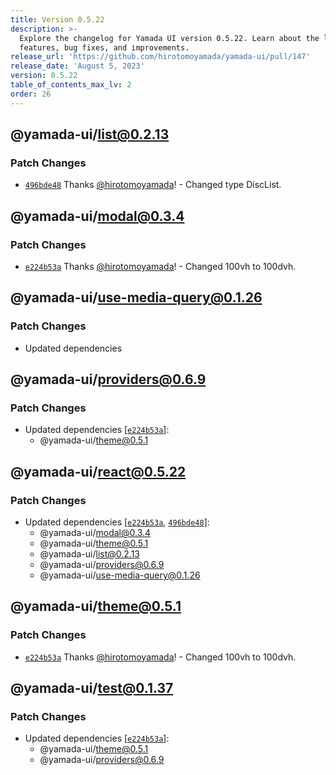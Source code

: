 ```yaml
---
title: Version 0.5.22
description: >-
  Explore the changelog for Yamada UI version 0.5.22. Learn about the latest
  features, bug fixes, and improvements.
release_url: 'https://github.com/hirotomoyamada/yamada-ui/pull/147'
release_date: 'August 5, 2023'
version: 0.5.22
table_of_contents_max_lv: 2
order: 26
---
```


## @yamada-ui/list@0.2.13

### Patch Changes

- [`496bde48`](https://github.com/hirotomoyamada/yamada-ui/commit/496bde48a56f96746b229c54da81d1aef1073020) Thanks [@hirotomoyamada](https://github.com/hirotomoyamada)! - Changed type DiscList.

## @yamada-ui/modal@0.3.4

### Patch Changes

- [`e224b53a`](https://github.com/hirotomoyamada/yamada-ui/commit/e224b53a3437db1139b70a6a06944a1f71d80ed6) Thanks [@hirotomoyamada](https://github.com/hirotomoyamada)! - Changed 100vh to 100dvh.

## @yamada-ui/use-media-query@0.1.26

### Patch Changes

- Updated dependencies

## @yamada-ui/providers@0.6.9

### Patch Changes

- Updated dependencies \[[`e224b53a`](https://github.com/hirotomoyamada/yamada-ui/commit/e224b53a3437db1139b70a6a06944a1f71d80ed6)]:
  - @yamada-ui/theme@0.5.1

## @yamada-ui/react@0.5.22

### Patch Changes

- Updated dependencies \[[`e224b53a`](https://github.com/hirotomoyamada/yamada-ui/commit/e224b53a3437db1139b70a6a06944a1f71d80ed6), [`496bde48`](https://github.com/hirotomoyamada/yamada-ui/commit/496bde48a56f96746b229c54da81d1aef1073020)]:
  - @yamada-ui/modal@0.3.4
  - @yamada-ui/theme@0.5.1
  - @yamada-ui/list@0.2.13
  - @yamada-ui/providers@0.6.9
  - @yamada-ui/use-media-query@0.1.26

## @yamada-ui/theme@0.5.1

### Patch Changes

- [`e224b53a`](https://github.com/hirotomoyamada/yamada-ui/commit/e224b53a3437db1139b70a6a06944a1f71d80ed6) Thanks [@hirotomoyamada](https://github.com/hirotomoyamada)! - Changed 100vh to 100dvh.

## @yamada-ui/test@0.1.37

### Patch Changes

- Updated dependencies \[[`e224b53a`](https://github.com/hirotomoyamada/yamada-ui/commit/e224b53a3437db1139b70a6a06944a1f71d80ed6)]:
  - @yamada-ui/theme@0.5.1
  - @yamada-ui/providers@0.6.9

